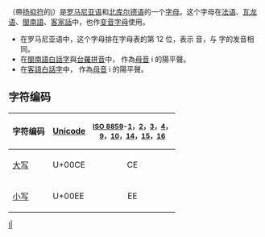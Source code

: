 {{Unreferenced|time=2017-12-29T14:22:12+00:00}}
{{Infobox alphabet|alphabet=拉丁|uuc=00CE|ulc=00EE}}
{{Unicode|'''Î''', '''î'''}}（帶[[扬抑符|扬抑符]]的[[i|i]]）是[[罗马尼亚语|罗马尼亚语]]和[[北库尔德语|北库尔德语]]的一个[[字母|字母]]。这个字母在[[法语|法语]]、[[瓦龙语|瓦龙语]]、[[閩南語|閩南語]]、[[客家話|客家話]]中，也作[[变音符号|变音字母]]使用。

*在罗马尼亚语中，这个字母排在字母表的第 12 位，表示 {{IPA4|ɨ}} 音，与 {{Unicode|[[â|â]]}} 字的发音相同。
*在[[閩南語|閩南語]][[白話字|白話字]]與[[台羅拼音|台羅拼音]]中，{{Unicode|î}} 作為[[母音|母音]] i 的陽平聲。
*在[[客語白話字|客語白話字]]中，{{Unicode|î}} 作為[[母音|母音]] i 的陽平聲。

== 字符编码 ==
{| class="wikitable"
!字符编码!![[Unicode|Unicode]]!!style="font-size:smaller"|[[ISO/IEC_8859|ISO 8859]]-[[ISO/IEC_8859-1|1]]，[[ISO/IEC_8859-2|2]]，[[ISO/IEC_8859-3|3]]，[[ISO/IEC_8859-4|4]]，<br />[[ISO/IEC_8859-9|9]]，[[ISO/IEC_8859-10|10]]，[[ISO/IEC_8859-14|14]]，[[ISO/IEC_8859-15|15]]，[[ISO/IEC_8859-16|16]]
|-
|[[大寫字母|大写]] {{Unicode|Î}}||U+00CE||style="text-align:center;"|CE
|-
|[[小寫字母|小写]] {{Unicode|î}}||U+00EE||style="text-align:center;"|EE
|}

{{Alphabet lang|fr|fur|cy|ro|rom}}
{{Latin alphabet}}
{{羅馬尼亞語}}
[[Category:衍生拉丁字母|IÎ]]